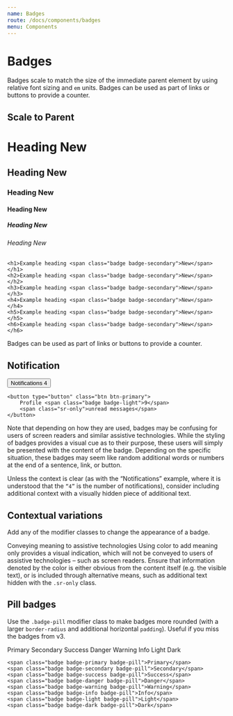 ```yaml
---
name: Badges
route: /docs/components/badges
menu: Components
---
```



# Badges

Badges scale to match the size of the immediate parent element by using relative font sizing and `em` units.
Badges can be used as part of links or buttons to provide a counter.

## Scale to Parent

<Playground>
	<h1>
		Heading <Badge color="secondary">New</Badge>
	</h1>
	<h2>
		Heading <Badge color="secondary">New</Badge>
	</h2>
	<h3>
		Heading <Badge color="secondary">New</Badge>
	</h3>
	<h4>
		Heading <Badge color="secondary">New</Badge>
	</h4>
	<h5>
		Heading <Badge color="secondary">New</Badge>
	</h5>
	<h6>
		Heading <Badge color="secondary">New</Badge>
	</h6>
</Playground>

    <h1>Example heading <span class="badge badge-secondary">New</span></h1>
    <h2>Example heading <span class="badge badge-secondary">New</span></h2>
    <h3>Example heading <span class="badge badge-secondary">New</span></h3>
    <h4>Example heading <span class="badge badge-secondary">New</span></h4>
    <h5>Example heading <span class="badge badge-secondary">New</span></h5>
    <h6>Example heading <span class="badge badge-secondary">New</span></h6>

Badges can be used as part of links or buttons to provide a counter.

## Notification

<Playground>
	<Button color="primary" outline>
		Notifications <Badge color="primary">4</Badge>
	</Button>
</Playground>

    <button type="button" class="btn btn-primary">
        Profile <span class="badge badge-light">9</span>
        <span class="sr-only">unread messages</span>
    </button>

Note that depending on how they are used, badges may be confusing for users of screen readers and similar assistive technologies. While the styling of badges provides a visual cue as to their purpose, these users will simply be presented with the content of the badge. Depending on the specific situation, these badges may seem like random additional words or numbers at the end of a sentence, link, or button.

Unless the context is clear (as with the “Notifications” example, where it is understood that the `“4”` is the number of notifications), consider including additional context with a visually hidden piece of additional text.



## Contextual variations

Add any of the modifier classes to change the appearance of a badge.

Conveying meaning to assistive technologies
Using color to add meaning only provides a visual indication, which will not be conveyed to users of assistive technologies – such as screen readers. Ensure that information denoted by the color is either obvious from the content itself (e.g. the visible text), or is included through alternative means, such as additional text hidden with the `.sr-only` class.

## Pill badges

Use the `.badge-pill` modifier class to make badges more rounded (with a larger `border-radius` and additional horizontal `padding`). Useful if you miss the badges from v3.

<Playground>
	<Badge color="primary" pill className="mr-2">Primary</Badge>
	<Badge color="secondary" pill className="mr-2">Secondary</Badge>
	<Badge color="success" pill className="mr-2">Success</Badge>
	<Badge color="danger" pill className="mr-2">Danger</Badge>
	<Badge color="warning" pill className="mr-2">Warning</Badge>
	<Badge color="info" pill className="mr-2">Info</Badge>
	<Badge color="light" pill className="mr-2">Light</Badge>
	<Badge color="dark" pill className="mr-2">Dark</Badge>
</Playground>


    <span class="badge badge-primary badge-pill">Primary</span>
    <span class="badge badge-secondary badge-pill">Secondary</span>
    <span class="badge badge-success badge-pill">Success</span>
    <span class="badge badge-danger badge-pill">Danger</span>
    <span class="badge badge-warning badge-pill">Warning</span>
    <span class="badge badge-info badge-pill">Info</span>
    <span class="badge badge-light badge-pill">Light</span>
    <span class="badge badge-dark badge-pill">Dark</span>